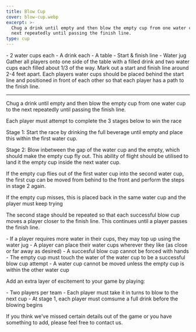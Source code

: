 ```yaml
---
title: Blow Cup
cover: blow-cup.webp
excerpt: >-
  Chug a drink until empty and then blow the empty cup from one water cup to the
  next repeatedly until passing the finish line.
type: cup
---
```


<GameHero
  cover="/BeerGoggleGames/images/blow-cup.webp"
  alt="Blow Cup"
/>

<GameSection title="Equipment" icon="/BeerGoggleGames/images/liquor.webp">
-   2 water cups each
-   A drink each
-   A table
-   Start & finish line
-   Water jug
</GameSection>

<GameSection title="Setup" icon="/BeerGoggleGames/images/settings.webp">
Gather all players onto one side of the table with a filled drink and two water cups each filled about 1/3 of the way. Mark out a start and finish line around 2-4 feet apart. Each players water cups should be placed behind the start line and positioned in front of each other so that each player has a path to the finish line.

* * *
</GameSection>

<GameSection title="Aim of the Game" icon="/BeerGoggleGames/images/target.webp">
<p>Chug a drink until empty and then blow the empty cup from one water cup to the next repeatedly until passing the finish line.</p>
</GameSection>

<GameSection title="How to Play" icon="/BeerGoggleGames/images/question.webp">
Each player must attempt to complete the 3 stages below to win the race

Stage 1: Start the race by drinking the full beverage until empty and place this within the first water cup.

Stage 2: Blow inbetween the gap of the water cup and the empty, which should make the empty cup fly out. This ability of flight should be utilised to land it the empty cup inside the next water cup.

If the empty cup flies out of the first water cup into the second water cup, the first cup can be moved from behind to the front and perform the steps in stage 2 again.

If the empty cup misses, this is placed back in the same water cup and the player must keep trying

The second stage should be repeated so that each successful blow cup moves a player closer to the finish line. This continues until a player passes the finish line.
</GameSection>

<GameSection title="Rules" icon="/BeerGoggleGames/images/rules.webp">
-   If a player requires more water in their cups, they may top up using the water jug
-   A player can place their water cups wherever they like (as close or far away as desired)
-   A succesful blow cup cannot be forced with hands
-   The empty cup must touch the water of the water cup to be a successful blow cup attempt
-   A water cup cannot be moved unless the empty cup is within the other water cup
</GameSection>

<GameSection title="Special Edition" icon="/BeerGoggleGames/images/special.webp">
<p>Add an extra layer of excitement to your game by playing:</p>
</GameSection>

<GameSection title="**Teams**" icon="/BeerGoggleGames/images/question.webp">
-   Two players per team
-   Each player must take it in turns to blow to the next cup
-   At stage 1, each player must comsume a full drink before the blowing begins
</GameSection>

<ShareButtons title="Blow Cup" />

<FeedbackCard>
<p>If you think we've missed certain details out of the game or you have something to add, please feel free to contact us.</p>
</FeedbackCard>
